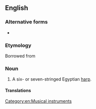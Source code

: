 ==English==
{{wikipedia}}

===Alternative forms===
* {{l|en|simsimiyya}}

===Etymology===
Borrowed from {{bor|en|ar|سمسمية}}

===Noun===
{{en-noun}}

# A six- or seven-stringed Egyptian [[harp]].

====Translations====
{{trans-top|Egyptian harp}}
{{trans-mid}}
{{trans-bottom}}

[[Category:en:Musical instruments]]